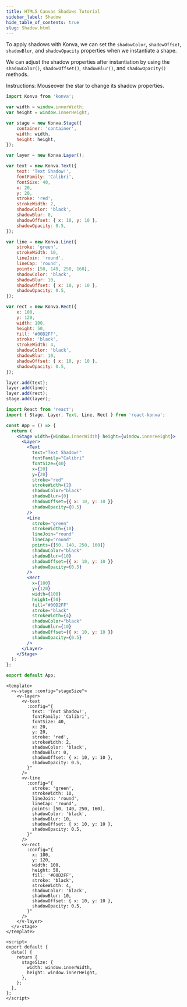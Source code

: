 ---
title: HTML5 Canvas Shadows Tutorial
sidebar_label: Shadow
hide_table_of_contents: true
slug: Shadow.html
---

To apply shadows with Konva, we can set the `shadowColor`, `shadowOffset`, `shadowBlur`, and `shadowOpacity` properties when we instantiate a shape.

We can adjust the shadow properties after instantiation by using the `shadowColor()`, `shadowOffset()`, `shadowBlur()`, and `shadowOpacity()` methods.

Instructions: Mouseover the star to change its shadow properties.


<Tabs>
  <TabItem value="Vanilla" default>

```js live vanilla
import Konva from 'konva';

var width = window.innerWidth;
var height = window.innerHeight;

var stage = new Konva.Stage({
    container: 'container',
    width: width,
    height: height,
});

var layer = new Konva.Layer();

var text = new Konva.Text({
    text: 'Text Shadow!',
    fontFamily: 'Calibri',
    fontSize: 40,
    x: 20,
    y: 20,
    stroke: 'red',
    strokeWidth: 2,
    shadowColor: 'black',
    shadowBlur: 0,
    shadowOffset: { x: 10, y: 10 },
    shadowOpacity: 0.5,
});

var line = new Konva.Line({
    stroke: 'green',
    strokeWidth: 10,
    lineJoin: 'round',
    lineCap: 'round',
    points: [50, 140, 250, 160],
    shadowColor: 'black',
    shadowBlur: 10,
    shadowOffset: { x: 10, y: 10 },
    shadowOpacity: 0.5,
});

var rect = new Konva.Rect({
    x: 100,
    y: 120,
    width: 100,
    height: 50,
    fill: '#00D2FF',
    stroke: 'black',
    strokeWidth: 4,
    shadowColor: 'black',
    shadowBlur: 10,
    shadowOffset: { x: 10, y: 10 },
    shadowOpacity: 0.5,
});

layer.add(text);
layer.add(line);
layer.add(rect);
stage.add(layer);
```

  </TabItem>
  <TabItem value="React">

```jsx live react
import React from 'react';
import { Stage, Layer, Text, Line, Rect } from 'react-konva';

const App = () => {
  return (
    <Stage width={window.innerWidth} height={window.innerHeight}>
      <Layer>
        <Text
          text="Text Shadow!"
          fontFamily="Calibri"
          fontSize={40}
          x={20}
          y={20}
          stroke="red"
          strokeWidth={2}
          shadowColor="black"
          shadowBlur={0}
          shadowOffset={{ x: 10, y: 10 }}
          shadowOpacity={0.5}
        />
        <Line
          stroke="green"
          strokeWidth={10}
          lineJoin="round"
          lineCap="round"
          points={[50, 140, 250, 160]}
          shadowColor="black"
          shadowBlur={10}
          shadowOffset={{ x: 10, y: 10 }}
          shadowOpacity={0.5}
        />
        <Rect
          x={100}
          y={120}
          width={100}
          height={50}
          fill="#00D2FF"
          stroke="black"
          strokeWidth={4}
          shadowColor="black"
          shadowBlur={10}
          shadowOffset={{ x: 10, y: 10 }}
          shadowOpacity={0.5}
        />
      </Layer>
    </Stage>
  );
};

export default App;
```

  </TabItem>
  <TabItem value="Vue">

```vue live vue
<template>
  <v-stage :config="stageSize">
    <v-layer>
      <v-text
        :config="{
          text: 'Text Shadow!',
          fontFamily: 'Calibri',
          fontSize: 40,
          x: 20,
          y: 20,
          stroke: 'red',
          strokeWidth: 2,
          shadowColor: 'black',
          shadowBlur: 0,
          shadowOffset: { x: 10, y: 10 },
          shadowOpacity: 0.5,
        }"
      />
      <v-line
        :config="{
          stroke: 'green',
          strokeWidth: 10,
          lineJoin: 'round',
          lineCap: 'round',
          points: [50, 140, 250, 160],
          shadowColor: 'black',
          shadowBlur: 10,
          shadowOffset: { x: 10, y: 10 },
          shadowOpacity: 0.5,
        }"
      />
      <v-rect
        :config="{
          x: 100,
          y: 120,
          width: 100,
          height: 50,
          fill: '#00D2FF',
          stroke: 'black',
          strokeWidth: 4,
          shadowColor: 'black',
          shadowBlur: 10,
          shadowOffset: { x: 10, y: 10 },
          shadowOpacity: 0.5,
        }"
      />
    </v-layer>
  </v-stage>
</template>

<script>
export default {
  data() {
    return {
      stageSize: {
        width: window.innerWidth,
        height: window.innerHeight,
      },
    };
  },
};
</script>
```

  </TabItem>
</Tabs>

